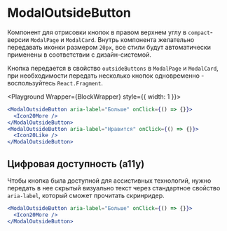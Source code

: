 <Overview>

# ModalOutsideButton

Компонент для отрисовки кнопок в правом верхнем углу в `compact`-версии `ModalPage` и `ModalCard`.
Внутрь компонента желательно передавать иконки размером `20px`,
все стили будут автоматически применены в соответствии с дизайн-системой.

Кнопка передается в свойство `outsideButtons` в `ModalPage` и `ModalCard`,
при необходимости передать несколько кнопок одновременно - воспользуйтесь `React.Fragment`.

</Overview>


<Playground Wrapper={BlockWrapper} style={{ width: 1 }}>
  ```jsx
  <ModalOutsideButton aria-label="Больше" onClick={() => {}}>
    <Icon20More />
  </ModalOutsideButton>
  <ModalOutsideButton aria-label="Нравится" onClick={() => {}}>
    <Icon20Like />
  </ModalOutsideButton>
  ```
</Playground>

## Цифровая доступность (a11y)

Чтобы кнопка была доступной для ассистивных технологий, нужно передать в нее скрытый визуально текст
через стандартное свойство `aria-label`, который сможет прочитать скринридер.

```jsx
<ModalOutsideButton aria-label="Больше" onClick={() => {}}>
  <Icon20More />
</ModalOutsideButton>
```

